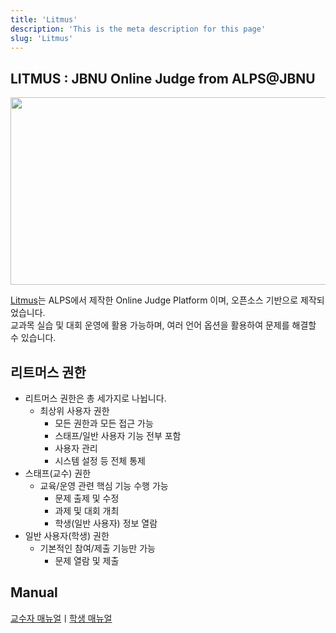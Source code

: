 ```yaml
---
title: 'Litmus'
description: 'This is the meta description for this page'
slug: 'Litmus'
---
```


## LITMUS : JBNU Online Judge from ALPS@JBNU

<img src="./images/Litmuslogo.png" width="800px" height="300px"/>

[Litmus](https://litmus.jbnu.ac.kr/)는 ALPS에서 제작한 Online Judge Platform 이며, 오픈소스 기반으로 제작되었습니다.<br/>
교과목 실습 및 대회 운영에 활용 가능하며, 여러 언어 옵션을 활용하여 문제를 해결할 수 있습니다.

## 리트머스 권한
- 리트머스 권한은 총 세가지로 나뉩니다.
    - 최상위 사용자 권한
        - 모든 권한과 모든 접근 가능
        -  스태프/일반 사용자 기능 전부 포함
        - 사용자 관리
        - 시스템 설정 등 전체 통제
 - 스태프(교수) 권한
    - 교육/운영 관련 핵심 기능 수행 가능
        - 문제 출제 및 수정
        - 과제 및 대회 개최
        - 학생(일반 사용자) 정보 열람
 - 일반 사용자(학생) 권한
    - 기본적인 참여/제출 기능만 가능
        - 문제 열람 및 제출

## Manual

[교수자 매뉴얼](./professorManual.mdx)ㅣ[학생 매뉴얼](./studentManual.mdx)